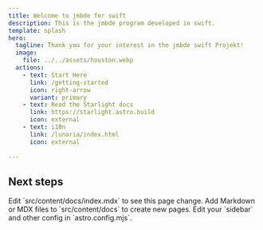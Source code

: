 ```yaml
---
title: Welcome to jmbde for swift
description: This is the jmbde program developed in swift.
template: splash
hero:
  tagline: Thank you for your interest in the jmbde swift Projekt!
  image:
    file: ../../assets/houston.webp
  actions:
    - text: Start Here
      link: /getting-started
      icon: right-arrow
      variant: primary
    - text: Read the Starlight docs
      link: https://starlight.astro.build
      icon: external
    - text: i18n
      link: /lunaria/index.html
      icon: external
      
---
```




## Next steps

<CardGrid stagger>
	<Card title="Update content" icon="pencil">
		Edit `src/content/docs/index.mdx` to see this page change.
	</Card>
	<Card title="Add new content" icon="add-document">
		Add Markdown or MDX files to `src/content/docs` to create new pages.
	</Card>
	<Card title="Configure your site" icon="setting">
		Edit your `sidebar` and other config in `astro.config.mjs`.
	</Card>
</CardGrid>
